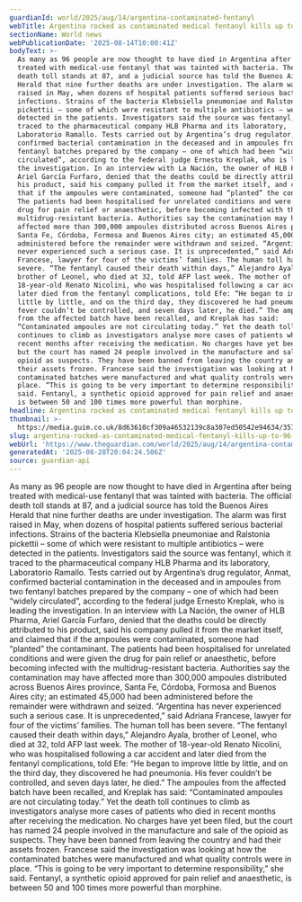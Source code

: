 ```yaml
---
guardianId: world/2025/aug/14/argentina-contaminated-fentanyl
webTitle: Argentina rocked as contaminated medical fentanyl kills up to 96 patients
sectionName: World news
webPublicationDate: '2025-08-14T10:00:41Z'
bodyText: >-
  As many as 96 people are now thought to have died in Argentina after being
  treated with medical-use fentanyl that was tainted with bacteria. The official
  death toll stands at 87, and a judicial source has told the Buenos Aires
  Herald that nine further deaths are under investigation. The alarm was first
  raised in May, when dozens of hospital patients suffered serious bacterial
  infections. Strains of the bacteria Klebsiella pneumoniae and Ralstonia
  pickettii – some of which were resistant to multiple antibiotics – were
  detected in the patients. Investigators said the source was fentanyl, which it
  traced to the pharmaceutical company HLB Pharma and its laboratory,
  Laboratorio Ramallo. Tests carried out by Argentina’s drug regulator, Anmat,
  confirmed bacterial contamination in the deceased and in ampoules from two
  fentanyl batches prepared by the company – one of which had been “widely
  circulated”, according to the federal judge Ernesto Kreplak, who is leading
  the investigation. In an interview with La Nación, the owner of HLB Pharma,
  Ariel García Furfaro, denied that the deaths could be directly attributed to
  his product, said his company pulled it from the market itself, and claimed
  that if the ampoules were contaminated, someone had “planted” the contaminant.
  The patients had been hospitalised for unrelated conditions and were given the
  drug for pain relief or anaesthetic, before becoming infected with the
  multidrug-resistant bacteria. Authorities say the contamination may have
  affected more than 300,000 ampoules distributed across Buenos Aires province,
  Santa Fe, Córdoba, Formosa and Buenos Aires city; an estimated 45,000 had been
  administered before the remainder were withdrawn and seized. “Argentina has
  never experienced such a serious case. It is unprecedented,” said Adriana
  Francese, lawyer for four of the victims’ families. The human toll has been
  severe. “The fentanyl caused their death within days,” Alejandro Ayala,
  brother of Leonel, who died at 32, told AFP last week. The mother of
  18-year-old Renato Nicolini, who was hospitalised following a car accident and
  later died from the fentanyl complications, told Efe: “He began to improve
  little by little, and on the third day, they discovered he had pneumonia. His
  fever couldn’t be controlled, and seven days later, he died.” The ampoules
  from the affected batch have been recalled, and Kreplak has said:
  “Contaminated ampoules are not circulating today.” Yet the death toll
  continues to climb as investigators analyse more cases of patients who died in
  recent months after receiving the medication. No charges have yet been filed,
  but the court has named 24 people involved in the manufacture and sale of the
  opioid as suspects. They have been banned from leaving the country and had
  their assets frozen. Francese said the investigation was looking at how the
  contaminated batches were manufactured and what quality controls were in
  place. “This is going to be very important to determine responsibility,” she
  said. Fentanyl, a synthetic opioid approved for pain relief and anaesthetic,
  is between 50 and 100 times more powerful than morphine.
headline: Argentina rocked as contaminated medical fentanyl kills up to 96 patients
thumbnail: >-
  https://media.guim.co.uk/8d63610cf309a46532139c8a307ed50542e94634/357_0_2881_2305/500.jpg
slug: argentina-rocked-as-contaminated-medical-fentanyl-kills-up-to-96-patients
webUrl: 'https://www.theguardian.com/world/2025/aug/14/argentina-contaminated-fentanyl'
generatedAt: '2025-08-28T20:04:24.506Z'
source: guardian-api
---
```

As many as 96 people are now thought to have died in Argentina after being treated with medical-use fentanyl that was tainted with bacteria. The official death toll stands at 87, and a judicial source has told the Buenos Aires Herald that nine further deaths are under investigation. The alarm was first raised in May, when dozens of hospital patients suffered serious bacterial infections. Strains of the bacteria Klebsiella pneumoniae and Ralstonia pickettii – some of which were resistant to multiple antibiotics – were detected in the patients. Investigators said the source was fentanyl, which it traced to the pharmaceutical company HLB Pharma and its laboratory, Laboratorio Ramallo. Tests carried out by Argentina’s drug regulator, Anmat, confirmed bacterial contamination in the deceased and in ampoules from two fentanyl batches prepared by the company – one of which had been “widely circulated”, according to the federal judge Ernesto Kreplak, who is leading the investigation. In an interview with La Nación, the owner of HLB Pharma, Ariel García Furfaro, denied that the deaths could be directly attributed to his product, said his company pulled it from the market itself, and claimed that if the ampoules were contaminated, someone had “planted” the contaminant. The patients had been hospitalised for unrelated conditions and were given the drug for pain relief or anaesthetic, before becoming infected with the multidrug-resistant bacteria. Authorities say the contamination may have affected more than 300,000 ampoules distributed across Buenos Aires province, Santa Fe, Córdoba, Formosa and Buenos Aires city; an estimated 45,000 had been administered before the remainder were withdrawn and seized. “Argentina has never experienced such a serious case. It is unprecedented,” said Adriana Francese, lawyer for four of the victims’ families. The human toll has been severe. “The fentanyl caused their death within days,” Alejandro Ayala, brother of Leonel, who died at 32, told AFP last week. The mother of 18-year-old Renato Nicolini, who was hospitalised following a car accident and later died from the fentanyl complications, told Efe: “He began to improve little by little, and on the third day, they discovered he had pneumonia. His fever couldn’t be controlled, and seven days later, he died.” The ampoules from the affected batch have been recalled, and Kreplak has said: “Contaminated ampoules are not circulating today.” Yet the death toll continues to climb as investigators analyse more cases of patients who died in recent months after receiving the medication. No charges have yet been filed, but the court has named 24 people involved in the manufacture and sale of the opioid as suspects. They have been banned from leaving the country and had their assets frozen. Francese said the investigation was looking at how the contaminated batches were manufactured and what quality controls were in place. “This is going to be very important to determine responsibility,” she said. Fentanyl, a synthetic opioid approved for pain relief and anaesthetic, is between 50 and 100 times more powerful than morphine.

